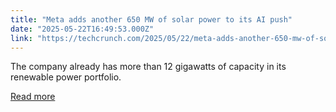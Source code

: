 ```yaml
---
title: "Meta adds another 650 MW of solar power to its AI push"
date: "2025-05-22T16:49:53.000Z"
link: "https://techcrunch.com/2025/05/22/meta-adds-another-650-mw-of-solar-power-to-its-ai-push/"
---
```


The company already has more than 12 gigawatts of capacity in its renewable power portfolio.

[Read more](https://techcrunch.com/2025/05/22/meta-adds-another-650-mw-of-solar-power-to-its-ai-push/)
